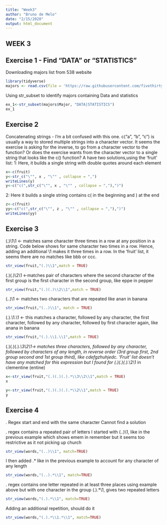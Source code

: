 ```yaml
---
title: "Week3"
author: "Bruno de Melo"
date: "2/15/2020"
output: html_document
---
```

## WEEK 3

## Exercise 1 - Find "DATA" or "STATISTICS"
Downloading majors list from 538 website
```r
library(tidyverse)
majors <- read.csv(file = 'https://raw.githubusercontent.com/fivethirtyeight/data/master/college-majors/majors-list.csv')
```
Using str_subset to identify majors containing Data and statistics

```r
ex_1<-str_subset(majors$Major, "DATA|STATISTICS")
ex_1
```
## Exercise 2
Concatenating strings
- I'm a bit confused with this one. 
c("a", "b", "c") is usually a way to stored multiple strings into a character vector. It seems the exercise is asking for the inverse, to go from a character vector to the function?
Or does the exercise wants from the character vector to a single string that looks like the c() function? A have two solutions,using the 'fruit' list:
1: Here, it builds a single string with double quotes around each element

```r
x<-c(fruit)
y<-str_c("\"", x , "\"" , collapse = ",")
writeLines(y)
y<-c("c(",str_c("\"", x , "\"" , collapse = ","),")")
```
2: Here it builds a single string contains c( in the beginning and ) at the end
```r
z<-c(fruit)
yy<-c("c(",str_c("\"", z , "\"" , collapse = ","),")")
writeLines(yy)
```

## Exercise 3
(.)\1\1 <- matches same character three times in a row at any position in a string. Code below shows for same character two times in a row. Hence, adding an additional \1 makes it three times in a row. In the 'fruit' list, it seems there are no matches like bbb or ccc.
```r
str_view(fruit,"(.)\\1",match = TRUE)
```

(.)(.)\\2\\1 <-matches pair of characters where the second character of the first group is the first character in the second group, like eppe in pepper
```r
str_view(fruit,"(.)(.)\\2\\1",match = TRUE)
```

(..)\1 <- matches two characters that are repeated like anan in banana
```r
str_view(fruit,"(..)\\1", match = TRUE)
```

(.).\\1.\\1 <- this matches a character, followed by any character, the first character, followed by any character, followed by first character again, like anana in banana
```r
str_view(fruit,"(.).\\1.\\1",match = TRUE)
```

(.)(.)(.).*\\3\\2\\1-> matches three characters, followed by any character, followed by characters of any length, in reverse order (3rd group first, 2nd group second and 1st group third), like cdefgzhuhjedc. 'Fruit' list doesn't have any matched for this expression but I found for (.)(.)(.).*\\2\\1 in clementine (entine)

```r
x<-str_view(fruit,"(.)(.)(.).*\\3\\2\\1",match = TRUE)
x

```


```r
y<-str_view(fruit,"(.)(.)(.).*\\2\\1",match = TRUE)
y
```

## Exercise 4
. Regex start and end with the same character
Cannot find a solution

. regex contains a repeated pair of letters
I started with (..)\\1, like in the previous example which shows emem in remember but it seems too restrictive as it not picking up church
```r
str_view(words,"(..)\\1", match=TRUE)

```
I then added .* like in the previous example to account for any character of any length
```r
str_view(words,"(..).*\\1", match=TRUE)
```
. regex contains one letter repeated in at least three places
using example above but with one character in the group (.).*\\1, gives two repeated letters
```r
str_view(words,"(.).*\\1", match=TRUE)
```
Adding an additional repetition, should do it
```r
str_view(words,"(.).*\\1.*\\1", match=TRUE)
```

